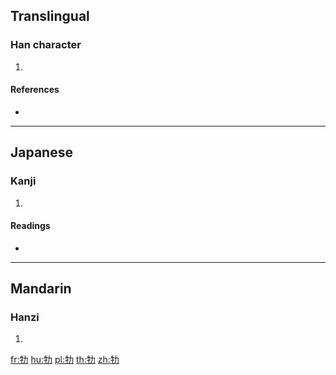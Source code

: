 {{character info/new}}
==Translingual==

===Han character===
{{Han char|rn=93|rad=牛|as=02|sn=6|four=24527|canj=HQKS|ids=⿰牜力}}

# {{defn|Han|sort=牛02}}

====References====
* {{Han ref|kx=0697.040|dkj=19926|dj=1109.020|hdz=31800.060|uh=725E|ud=29278|bh=CA42|bd=51778}}

----

==Japanese==

===Kanji===
{{ja-kanji|grade=|rs=牛02}}

# {{defn|lang=ja|sort=牛02}}

====Readings====
* {{ja-readings|on=[[きゅう]] (kyū), [[く]] (ku)|kun=}}

----

==Mandarin==

===Hanzi===
{{cmn-hanzi|pin=[[jiū]] ([[jiu1]])|wg=chiu<sup>1</sup>}}

# {{defn|lang=cmn|sort=牛02}}

[[fr:牞]]
[[hu:牞]]
[[pl:牞]]
[[th:牞]]
[[zh:牞]]